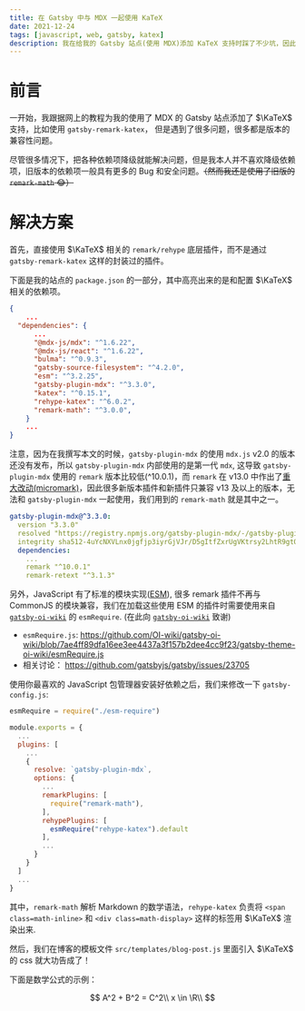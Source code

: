 ```yaml
---
title: 在 Gatsby 中与 MDX 一起使用 KaTeX
date: 2021-12-24
tags: [javascript, web, gatsby, katex]
description: 我在给我的 Gatsby 站点(使用 MDX)添加 KaTeX 支持时踩了不少坑，因此我写了这篇文章，来简述一下在 2021 年，如何在 Gatsby 中优雅的使用 KaTeX。
---
```


# 前言

一开始，我跟据网上的教程为我的使用了 MDX 的 Gatsby 站点添加了 $\KaTeX$ 支持，比如使用 `gatsby-remark-katex`， 但是遇到了很多问题，很多都是版本的兼容性问题。

尽管很多情况下，把各种依赖项降级就能解决问题，但是我本人并不喜欢降级依赖项，旧版本的依赖项一般具有更多的 Bug 和安全问题。~~（然而我还是使用了旧版的 `remark-math` :joy:）~~

# 解决方案

首先，直接使用 $\KaTeX$ 相关的 `remark/rehype` 底层插件，而不是通过 `gatsby-remark-katex` 这样的封装过的插件。

下面是我的站点的 `package.json` 的一部分，其中高亮出来的是和配置 $\KaTeX$ 相关的依赖项。

```json focus=9:13
{
    ...
  "dependencies": {
      ...
      "@mdx-js/mdx": "^1.6.22",
      "@mdx-js/react": "^1.6.22",
      "bulma": "^0.9.3",
      "gatsby-source-filesystem": "^4.2.0",
      "esm": "^3.2.25",
      "gatsby-plugin-mdx": "^3.3.0",
      "katex": "^0.15.1",
      "rehype-katex": "^6.0.2",
      "remark-math": "^3.0.0",
    }
    ...
}
```

注意，因为在我撰写本文的时候，`gatsby-plugin-mdx` 的使用 `mdx.js` v2.0 的版本还没有发布，所以 `gatsby-plugin-mdx` 内部使用的是第一代 `mdx`, 这导致 `gatsby-plugin-mdx` 使用的 `remark` 版本比较低(^10.0.1)，而 `remark` 在 v13.0 中作出了[重大改动(micromark)](https://github.com/remarkjs/remark/releases/tag/13.0.0)，因此很多新版本插件和新插件只兼容 v13 及以上的版本，无法和 `gatsby-plugin-mdx` 一起使用，我们用到的 `remark-math` 就是其中之一。

```yaml yarn.lock focus=7
gatsby-plugin-mdx@^3.3.0:
  version "3.3.0"
  resolved "https://registry.npmjs.org/gatsby-plugin-mdx/-/gatsby-plugin-mdx-3.3.0.tgz#18b3f5d2eab02e5bdd8264560c850473ce772039"
  integrity sha512-4uYcNXVLnx0jgfjp3iyrGjVJr/D5gItfZxrUgVKtrsy2LhtR9gtQgLFZgGONnqDoPn+26kAlBsqTOORN3m88bQ==
  dependencies:
  	...
    remark "^10.0.1"
    remark-retext "^3.1.3"
```

另外，JavaScript 有了标准的模块实现([ESM](https://gist.github.com/sindresorhus/a39789f98801d908bbc7ff3ecc99d99c)), 很多 remark 插件不再与 CommonJS 的模块兼容，我们在加载这些使用 ESM 的插件时需要使用来自 [`gatsby-oi-wiki`](https://github.com/OI-wiki/gatsby-oi-wiki) 的 `esmRequire`. (在此向 [`gatsby-oi-wiki`](https://github.com/OI-wiki/gatsby-oi-wiki) 致谢)

- `esmRequire.js`: https://github.com/OI-wiki/gatsby-oi-wiki/blob/7ae4ff89dfa16ee3ee4437a3f157b2dee4cc9f23/gatsby-theme-oi-wiki/esmRequire.js
- 相关讨论： https://github.com/gatsbyjs/gatsby/issues/23705

使用你最喜欢的 JavaScript 包管理器安装好依赖之后，我们来修改一下 `gatsby-config.js`:

```javascript gatsby-config.js focus=11:16
esmRequire = require("./esm-require")

module.exports = {
  ...
  plugins: [
    ...
    {
      resolve: `gatsby-plugin-mdx`,
      options: {
        ...
        remarkPlugins: [
          require("remark-math"),
        ],
        rehypePlugins: [
          esmRequire("rehype-katex").default
        ],
        ...
      }
    }
  ]
  ...
}
```

其中，`remark-math` 解析 Markdown 的数学语法，`rehype-katex` 负责将 `<span class=math-inline>` 和 `<div class=math-display>` 这样的标签用 $\KaTeX$ 渲染出来.

然后，我们在博客的模板文件 `src/templates/blog-post.js` 里面引入 $\KaTeX$ 的 css 就大功告成了！

下面是数学公式的示例：

$$
A^2 + B^2 = C^2\\
x \in \R\\
$$
